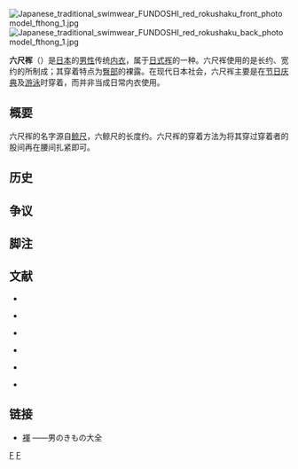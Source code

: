 [[File:Japanese_traditional_swimwear_FUNDOSHI_red_rokushaku_front_photomodel_fthong_1.jpg|thumb]]
[[File:Japanese_traditional_swimwear_FUNDOSHI_red_rokushaku_back_photomodel_fthong_1.jpg|thumb]]

'''六尺裈'''（{{Jpn|j=六尺褌|kk=ろくしゃくふんどし|rm=Rokushaku Fundoshi}}）是[[日本|日本]]的[[男性|男性]]传统[[内衣|内衣]]，属于[[褌_(日式)|日式裈]]的一种。六尺裈使用的是长约{{convert|180|to|300|cm|in}}、宽约{{convert|16|to|34|cm|in}}的{{Link-ja|晒 (技术)|晒|白色晒布}}所制成；其穿着特点为[[臀部|臀部]]的裸露。在现代日本社会，六尺裈主要是在[[节日|节日庆典]]及[[游泳|游泳]]时穿着，而并非当成日常内衣使用。

== 概要 ==
六尺裈的名字源自[[尺#日本|鲸尺]]，六鲸尺的长度约{{Convert|228|cm|in}}。六尺裈的穿着方法为将其穿过穿着者的股间再在腰间扎紧即可。

== 历史 ==

== 争议 ==

== 脚注 ==
{{Reflist}}

== 文献 ==
* {{cite book |author1=新穂栄蔵 |title=ふんどしの話 |date=1990 |publisher=JABB出版局 |isbn=9784915806186 |url=https://books.google.com/books?id=gKZ9OgAACAAJ}}

* {{cite book |author1=青木英夫 |title=下着の文化史 |date=2000 |publisher=雄山閣 |isbn=9784639017134 |url=https://books.google.com/books?id=K5EnAQAAIAAJ}}

* {{cite book |author1={{Link-ja|南正时|南正時|越中文俊}} |title=男の粋!褌ものがたり |date=2000-10-25 |publisher=心交社 |isbn=9784883025220 |url=https://books.google.com/books?id=EvG0AAAACAAJ}}

* {{cite book |author1={{Link-ja|南正时|南正時|越中文俊}} |title=男の粋和の極みおっ、ふんどし!?: 新・ふんどし物語 |date=2008 |publisher=心交社 |isbn=9784778104993 |url=https://books.google.com/books?id=fcZuQgAACAAJ}}

* {{cite book |author1={{Link-ja|米原万里|米原万里}} |title=パンツの面目ふんどしの沽券 |date=2005 |publisher=[[筑摩书房|筑摩书房]] |isbn=9784480816399 |url=https://books.google.com/books?id=47pjPQAACAAJ}}

* {{cite book |author1={{Link-ja|林美一|林美一}} |title=時代風俗考証事典 |date=2001 |publisher=河出書房新社 |isbn=9784309223674 |url=https://books.google.com/books?id=a_coswEACAAJ |access-date=2020-11-05 |archive-date=2020-11-17 |archive-url=https://web.archive.org/web/20201117170049/https://books.google.com/books?id=a_coswEACAAJ |dead-url=no }}

== 链接 ==
* [https://kimono-taizen.com/fundoshi/ 褌] {{Wayback|url=https://kimono-taizen.com/fundoshi/ |date=20201205011203 }}——男のきもの大全{{ja}}

{{男性內衣}}

[[Category:和服|F]]
[[Category:男式內衣|F]]